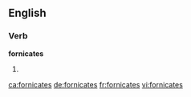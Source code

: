 ==English==

===Verb===
'''fornicates'''

# {{third-person singular of|fornicate}}

[[ca:fornicates]]
[[de:fornicates]]
[[fr:fornicates]]
[[vi:fornicates]]